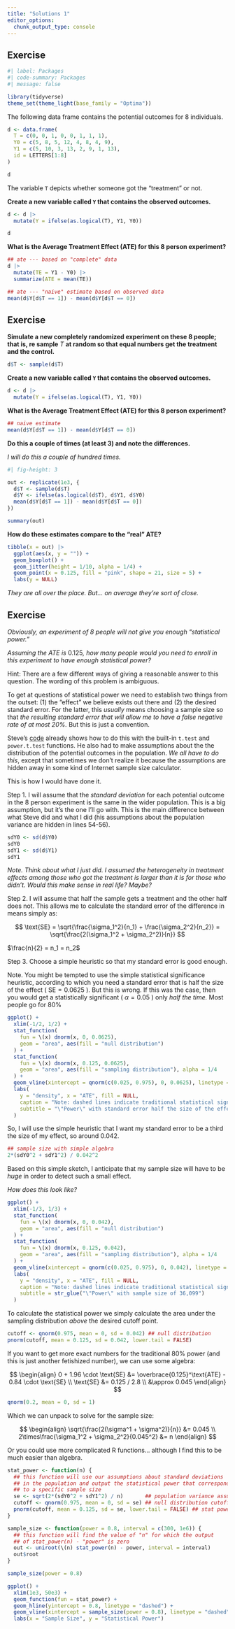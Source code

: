 ```yaml
---
title: "Solutions 1"
editor_options: 
  chunk_output_type: console
---
```


## Exercise

```r
#| label: Packages
#| code-summary: Packages
#| message: false

library(tidyverse)
theme_set(theme_light(base_family = "Optima"))
```

The following data frame contains the potential outcomes for 8 individuals.

```r
d <- data.frame(
  T = c(0, 0, 1, 0, 0, 1, 1, 1),
  Y0 = c(5, 8, 5, 12, 4, 8, 4, 9),
  Y1 = c(5, 10, 3, 13, 2, 9, 1, 13), 
  id = LETTERS[1:8]
)

d
```

The variable `T` depicts whether someone got the "treatment" or not.

**Create a new variable called `Y` that contains the observed outcomes.**

```r
d <- d |> 
  mutate(Y = ifelse(as.logical(T), Y1, Y0))

d
```

**What is the Average Treatment Effect (ATE) for this 8 person experiment?**

```r
## ate --- based on "complete" data
d |> 
  mutate(TE = Y1 - Y0) |> 
  summarize(ATE = mean(TE))

## ate --- "naive" estimate based on observed data
mean(d$Y[d$T == 1]) - mean(d$Y[d$T == 0])
```

## Exercise

**Simulate a new completely randomized experiment on these 8 people; that is, re sample** $T$ **at random so that equal numbers get the treatment and the control.**

```r
d$T <- sample(d$T)
```

**Create a new variable called `Y` that contains the observed outcomes.**

```r
d <- d |> 
  mutate(Y = ifelse(as.logical(T), Y1, Y0))
```

**What is the Average Treatment Effect (ATE) for this 8 person experiment?**

```r
## naive estimate
mean(d$Y[d$T == 1]) - mean(d$Y[d$T == 0])
```

**Do this a couple of times (at least 3) and note the differences.**

*I will do this a couple of hundred times.*

```r
#| fig-height: 3

out <- replicate(1e3, {
  d$T <- sample(d$T)
  d$Y <- ifelse(as.logical(d$T), d$Y1, d$Y0)
  mean(d$Y[d$T == 1]) - mean(d$Y[d$T == 0])
})

summary(out)
```

**How do these estimates compare to the "real" ATE?**

```r
tibble(x = out) |> 
  ggplot(aes(x, y = "")) + 
  geom_boxplot() + 
  geom_jitter(height = 1/10, alpha = 1/4) + 
  geom_point(x = 0.125, fill = "pink", shape = 21, size = 5) +
  labs(y = NULL)
```

*They are all over the place. But... on average they're sort of close.*

## Exercise

*Obviously, an experiment of 8 people will not give you enough "statistical power."*

*Assuming the ATE is* $0.125$*, how many people would you need to enroll in this experiment to have enough statistical power?*

::: callout-tip
Hint: There are a few different ways of giving a reasonable answer to this question. The wording of this problem is ambiguous.
:::

To get at questions of statistical power we need to establish two things from the outset: (1) the "effect" we believe exists out there and (2) the desired standard error. For the latter, this *usually* means choosing a sample size so that *the resulting standard error that will allow me to have a false negative rate of at most 20%.* But this is just a convention.

Steve's [code](https://github.com/vaiseys/soc-stats-2/blob/main/demos/week-02.R) already shows how to do this with the built-in `t.test` and `power.t.test` functions. He also had to make assumptions about the the distribution of the potential outcomes in the population. *We all have to do this*, except that sometimes we don't realize it because the assumptions are hidden away in some kind of Internet sample size calculator.

This is how I would have done it.

Step 1. I will assume that the *standard deviation* for each potential outcome in the 8 person experiment is the same in the wider population. This is a big assumption, but it's the one I'll go with. This is the main difference between what Steve did and what I did (his assumptions about the population variance are hidden in lines 54-56).

```r
sdY0 <- sd(d$Y0)
sdY0
sdY1 <- sd(d$Y1)
sdY1
```

*Note. Think about what I just did. I assumed the heterogeneity in treatment effects among those who got the treatment is larger than it is for those who didn't. Would this make sense in real life? Maybe?*

Step 2. I will assume that half the sample gets a treatment and the other half does not. This allows me to calculate the standard error of the difference in means simply as:

$$
\text{SE} = \sqrt{\frac{\sigma_1^2}{n_1} + \frac{\sigma_2^2}{n_2}} = \sqrt{\frac{2(\sigma_1^2 + \sigma_2^2)}{n}}
$$

<aside>$\frac{n}{2} = n_1 = n_2$</aside>

Step 3. Choose a simple heuristic so that my standard error is good enough.

::: callout-warning
Note. You might be tempted to use the simple statistical significance heuristic, according to which you need a standard error that is half the size of the effect ( $\text{SE} = 0.0625$ ). But this is wrong. If this was the case, then you would get a statistically significant ( $\alpha = 0.05$ ) only *half the time.* Most people go for 80%

```r
ggplot() + 
  xlim(-1/2, 1/2) + 
  stat_function(
    fun = \(x) dnorm(x, 0, 0.0625), 
    geom = "area", aes(fill = "null distribution")
  ) + 
  stat_function(
    fun = \(x) dnorm(x, 0.125, 0.0625), 
    geom = "area", aes(fill = "sampling distribution"), alpha = 1/4
  ) + 
  geom_vline(xintercept = qnorm(c(0.025, 0.975), 0, 0.0625), linetype = "dashed") + 
  labs(
    y = "density", x = "ATE", fill = NULL,
    caption = "Note: dashed lines indicate traditional statistical significance break points",
    subtitle = "\"Power\" with standard error half the size of the effect"
  )
```
:::

So, I will use the simple heuristic that I want my standard error to be a third the size of my effect, so around 0.042.

```r
## sample size with simple algebra
2*(sdY0^2 + sdY1^2) / 0.042^2 
```

Based on this simple sketch, I anticipate that my sample size will have to be *huge* in order to detect such a small effect.

*How does this look like?*

```r
ggplot() + 
  xlim(-1/3, 1/3) + 
  stat_function(
    fun = \(x) dnorm(x, 0, 0.042), 
    geom = "area", aes(fill = "null distribution")
  ) + 
  stat_function(
    fun = \(x) dnorm(x, 0.125, 0.042), 
    geom = "area", aes(fill = "sampling distribution"), alpha = 1/4
  ) + 
  geom_vline(xintercept = qnorm(c(0.025, 0.975), 0, 0.042), linetype = "dashed") +
  labs(
    y = "density", x = "ATE", fill = NULL,
    caption = "Note: dashed lines indicate traditional statistical significance break points",
    subtitle = str_glue("\"Power\" with sample size of 36,099")
  )
```

To calculate the statistical power we simply calculate the area under the sampling distribution *above* the desired cutoff point.

```r
cutoff <- qnorm(0.975, mean = 0, sd = 0.042) ## null distribution
pnorm(cutoff, mean = 0.125, sd = 0.042, lower.tail = FALSE)
```

If you want to get more exact numbers for the traditional 80% power (and this is just another fetishized number), we can use some algebra:

$$
\begin{align}
0 + 1.96 \cdot \text{SE} &= \overbrace{0.125}^\text{ATE} - 0.84 \cdot \text{SE} \\
\text{SE} &=  0.125 / 2.8 \\ &\approx 0.045
\end{align}
$$

<aside>

```r
qnorm(0.2, mean = 0, sd = 1)
```

</aside>

Which we can unpack to solve for the sample size:

$$
\begin{align}
\sqrt{\frac{2(\sigma^1 + \sigma^2)}{n}} &= 0.045 \\
2\times\frac{\sigma_1^2 + \sigma_2^2}{0.045^2} &= n
\end{align}
$$

Or you could use more complicated R functions... although I find this to be much easier than algebra.

```r
stat_power <- function(n) {
  ## this function will use our assumptions about standard deviations 
  ## in the population and output the statistical power that corresponds
  ## to a specific sample size
  se <- sqrt(2*(sdY0^2 + sdY1^2) / n)       ## population variance assumption
  cutoff <- qnorm(0.975, mean = 0, sd = se) ## null distribution cutoff
  pnorm(cutoff, mean = 0.125, sd = se, lower.tail = FALSE) ## stat power
}

sample_size <- function(power = 0.8, interval = c(300, 1e6)) {
  ## this function will find the value of "n" for which the output
  ## of stat_power(n) - "power" is zero
  out <- uniroot(\(n) stat_power(n) - power, interval = interval)
  out$root
}

sample_size(power = 0.8)

ggplot() + 
  xlim(1e3, 50e3) + 
  geom_function(fun = stat_power) + 
  geom_hline(yintercept = 0.8, linetype = "dashed") + 
  geom_vline(xintercept = sample_size(power = 0.8), linetype = "dashed") + 
  labs(x = "Sample Size", y = "Statistical Power") 
```

